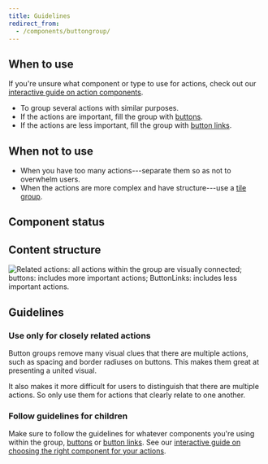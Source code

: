 ```yaml
---
title: Guidelines
redirect_from:
  - /components/buttongroup/
---
```


<ReactExample exampleId="ButtonGroup-default" />

## When to use

If you're unsure what component or type to use for actions, check out our [interactive guide on action components](/guides/using-button-type-components/).

- To group several actions with similar purposes.
- If the actions are important, fill the group with [buttons](/components/action/button/).
- If the actions are less important, fill the group with [button links](/components/action/buttonlink/).

## When not to use

- When you have too many actions---separate them so as not to overwhelm users.
- When the actions are more complex and have structure---use a [tile group](/components/structure/tilegroup/).

## Component status

<ComponentStatus component="ButtonGroup" />

## Content structure

![Related actions: all actions within the group are visually connected; buttons: includes more important actions; ButtonLinks: includes less important actions.](fileId:4QJZqvBvRrLu6t9mwObCkA;nodeId:737%3A45)

## Guidelines

### Use only for closely related actions

Button groups remove many visual clues that there are multiple actions,
such as spacing and border radiuses on buttons.
This makes them great at presenting a united visual.

It also makes it more difficult for users to distinguish that there are multiple actions.
So only use them for actions that clearly relate to one another.

### Follow guidelines for children

Make sure to follow the guidelines for whatever components you're using within the group,
[buttons](/components/action/button/) or [button links](/components/action/buttonlink/).
See our [interactive guide on choosing the right component for your actions](/guides/using-button-type-components/).
